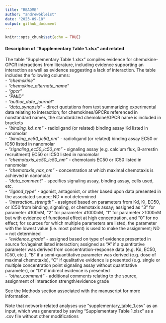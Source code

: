 ```yaml
---
title: "README"
author: "andrewbkleist"
date: "2023-09-18"
output: github_document
---
```


```r
knitr::opts_chunk$set(echo = TRUE)
```

<!-- README.md is generated from README.Rmd. Please edit that file -->


#### **Description of "Supplementary Table 1.xlsx" and related**
The table "Supplementary Table 1.xlsx" compiles evidence for chemokine-GPCR interactions from literature, including evidence supporting an interaction as well as evidence suggesting a lack of interaction. The table includes the following columns:  
- *"chemokine"*  
- *"chemokine_alternate_name"*  
- *"gpcr"*  
- *"PMID"*  
- *"author_date_journal"*  
- *"data_synopsis"* - direct quotations from text summarizing experimental data relating to interaction; for chemokines/GPCRs referenced in nonstandard names, the standardized chemokine/GPCR name is included in brackets  
- *"binding_kd_nm"* - radioligand (or related) binding assay Kd listed in nanomolar  
- *"binding_ec50_ic50_nm"* - radioligand (or related) binding assay EC50 or IC50 listed in nanomolar  
- *"signaling_ec50_ic50_nm"* - signaling assay (e.g. calcium flux, B-arrestin recruitment) EC50 or IC50 listed in nanomolar  
- *"chemotaxis_ec50_ic50_nm"* - chemotaxis EC50 or IC50 listed in nanomolar  
- *"chemotaxis_nax_nm"* - concentration at which maximal chemotaxis is achieved in nanonolar  
- *"data_comment"* - specifies signaling assay, binding assay, cells used, etc.  
- *"ligand_type"* - agonist, antagonist, or other based upon data presented in the associated source; ND = not determined  
- *"interaction_strength"* - assigned based on parameters from Kd, Ki, EC50, or IC50 from binding, signaling, or chemotaxis assay; assigned as "3" for parameter ≤100nM, "2" for parameter ≤1000nM, "1" for parameter >1000nM but with evidence of functional effect at high concentration, and "0" for no effect; for sources for which multiple parameters are listed, the parameter with the lowest value (i.e. most potent) is used to make the assignment; ND = not determined  
- *"evidence_grade"* - assigned based on type of evidence presented in source for/against listed interaction; assigned as "A" if a quantitative parameter was derived from concentration-response data (e.g. Kd, EC50, IC50, etc.), "B" if a semi-quantitative parameter was derived (e.g. dose of maximal chemotaxis), "C" if qualitative evidence is presented (e.g. single or multiple concentration point signaling assay without quantitative parameter), or "D" if indirect evidence is presented  
- *"other_comment"* - additional comments relating to the source, assignment of interaction strength/evidence grade  

See the Methods section associated with the manuscript for more information.  

Note that network-related analyses use "supplementary_table_1.csv" as an input, which was generated by saving "Supplementary Table 1.xlsx" as a .csv file without other modifications  